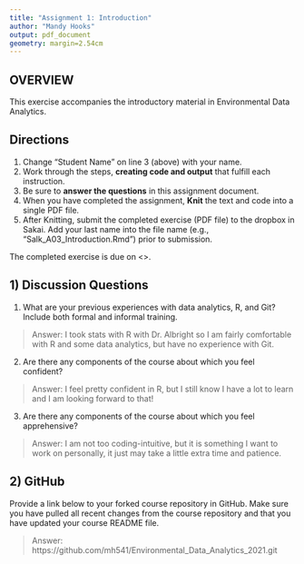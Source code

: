 ```yaml
---
title: "Assignment 1: Introduction"
author: "Mandy Hooks"
output: pdf_document
geometry: margin=2.54cm
---
```


## OVERVIEW

This exercise accompanies the introductory material in Environmental Data Analytics. 

## Directions
1. Change "Student Name" on line 3 (above) with your name.
3. Work through the steps, **creating code and output** that fulfill each instruction.
4. Be sure to **answer the questions** in this assignment document.
6. When you have completed the assignment, **Knit** the text and code into a single PDF file.
8. After Knitting, submit the completed exercise (PDF file) to the dropbox in Sakai. Add your last name into the file name (e.g., "Salk_A03_Introduction.Rmd") prior to submission.

The completed exercise is due on <>.

## 1) Discussion Questions

1. What are your previous experiences with data analytics, R, and Git? Include both formal and informal training.

> Answer: I took stats with R with Dr. Albright so I am fairly comfortable with R and some data analytics, but have no experience with Git.

2. Are there any components of the course about which you feel confident?

> Answer: I feel pretty confident in R, but I still know I have a lot to learn and I am looking forward to that!

3. Are there any components of the course about which you feel apprehensive?

> Answer: I am not too coding-intuitive, but it is something I want to work on personally, it just may take a little extra time and patience.


## 2) GitHub

Provide a link below to your forked course repository in GitHub. Make sure you have pulled all recent changes from the course repository  and that you have updated your course README file. 

> Answer: https://github.com/mh541/Environmental_Data_Analytics_2021.git


